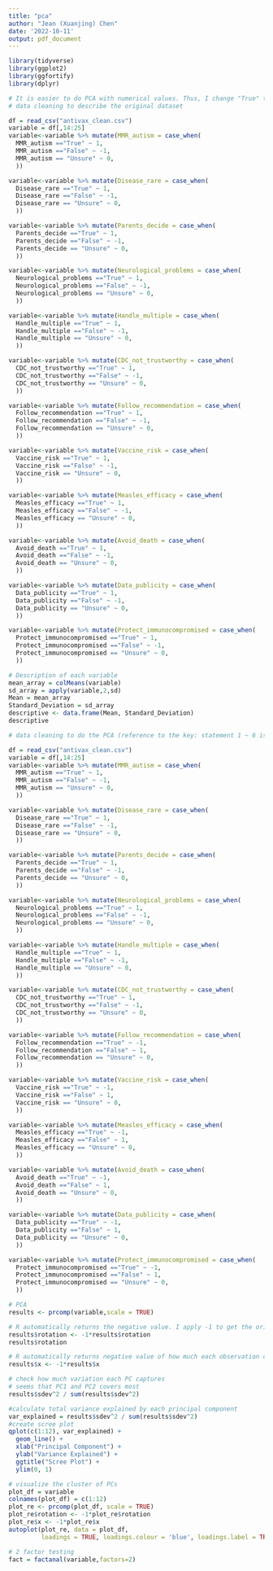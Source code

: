 ```yaml
---
title: "pca"
author: "Jean (Xuanjing) Chen"
date: '2022-10-11'
output: pdf_document
---
```


```r
library(tidyverse)
library(ggplot2)
library(ggfortify)
library(dplyr)
```
```r
# It is easier to do PCA with numerical values. Thus, I change "True" to 1, "False" to -1, and "Unsure" to 0
# data cleaning to describe the original dataset

df = read_csv("antivax_clean.csv")
variable = df[,14:25]
variable<-variable %>% mutate(MMR_autism = case_when(
  MMR_autism =="True" ~ 1,
  MMR_autism =="False" ~ -1,
  MMR_autism == "Unsure" ~ 0,
  ))

variable<-variable %>% mutate(Disease_rare = case_when(
  Disease_rare =="True" ~ 1,
  Disease_rare =="False" ~ -1,
  Disease_rare == "Unsure" ~ 0,
  ))

variable<-variable %>% mutate(Parents_decide = case_when(
  Parents_decide =="True" ~ 1,
  Parents_decide =="False" ~ -1,
  Parents_decide == "Unsure" ~ 0,
  ))

variable<-variable %>% mutate(Neurological_problems = case_when(
  Neurological_problems =="True" ~ 1,
  Neurological_problems =="False" ~ -1,
  Neurological_problems == "Unsure" ~ 0,
  ))

variable<-variable %>% mutate(Handle_multiple = case_when(
  Handle_multiple =="True" ~ 1,
  Handle_multiple =="False" ~ -1,
  Handle_multiple == "Unsure" ~ 0,
  ))

variable<-variable %>% mutate(CDC_not_trustworthy = case_when(
  CDC_not_trustworthy =="True" ~ 1,
  CDC_not_trustworthy =="False" ~ -1,
  CDC_not_trustworthy == "Unsure" ~ 0,
  ))

variable<-variable %>% mutate(Follow_recommendation = case_when(
  Follow_recommendation =="True" ~ 1,
  Follow_recommendation =="False" ~ -1,
  Follow_recommendation == "Unsure" ~ 0,
  ))

variable<-variable %>% mutate(Vaccine_risk = case_when(
  Vaccine_risk =="True" ~ 1,
  Vaccine_risk =="False" ~ -1,
  Vaccine_risk == "Unsure" ~ 0,
  ))

variable<-variable %>% mutate(Measles_efficacy = case_when(
  Measles_efficacy =="True" ~ 1,
  Measles_efficacy =="False" ~ -1,
  Measles_efficacy == "Unsure" ~ 0,
  ))

variable<-variable %>% mutate(Avoid_death = case_when(
  Avoid_death =="True" ~ 1,
  Avoid_death =="False" ~ -1,
  Avoid_death == "Unsure" ~ 0,
  ))

variable<-variable %>% mutate(Data_publicity = case_when(
  Data_publicity =="True" ~ 1,
  Data_publicity =="False" ~ -1,
  Data_publicity == "Unsure" ~ 0,
  ))

variable<-variable %>% mutate(Protect_immunocompromised = case_when(
  Protect_immunocompromised =="True" ~ 1,
  Protect_immunocompromised =="False" ~ -1,
  Protect_immunocompromised == "Unsure" ~ 0,
  ))
```



```r
# Description of each variable
mean_array = colMeans(variable)
sd_array = apply(variable,2,sd)
Mean = mean_array
Standard_Deviation = sd_array
descriptive <- data.frame(Mean, Standard_Deviation)
descriptive
```

```r
# data cleaning to do the PCA (reference to the key: statement 1 ~ 6 is true, statement 7 ~ 12 is false)

df = read_csv("antivax_clean.csv")
variable = df[,14:25]
variable<-variable %>% mutate(MMR_autism = case_when(
  MMR_autism =="True" ~ 1,
  MMR_autism =="False" ~ -1,
  MMR_autism == "Unsure" ~ 0,
  ))

variable<-variable %>% mutate(Disease_rare = case_when(
  Disease_rare =="True" ~ 1,
  Disease_rare =="False" ~ -1,
  Disease_rare == "Unsure" ~ 0,
  ))

variable<-variable %>% mutate(Parents_decide = case_when(
  Parents_decide =="True" ~ 1,
  Parents_decide =="False" ~ -1,
  Parents_decide == "Unsure" ~ 0,
  ))

variable<-variable %>% mutate(Neurological_problems = case_when(
  Neurological_problems =="True" ~ 1,
  Neurological_problems =="False" ~ -1,
  Neurological_problems == "Unsure" ~ 0,
  ))

variable<-variable %>% mutate(Handle_multiple = case_when(
  Handle_multiple =="True" ~ 1,
  Handle_multiple =="False" ~ -1,
  Handle_multiple == "Unsure" ~ 0,
  ))

variable<-variable %>% mutate(CDC_not_trustworthy = case_when(
  CDC_not_trustworthy =="True" ~ 1,
  CDC_not_trustworthy =="False" ~ -1,
  CDC_not_trustworthy == "Unsure" ~ 0,
  ))

variable<-variable %>% mutate(Follow_recommendation = case_when(
  Follow_recommendation =="True" ~ -1,
  Follow_recommendation =="False" ~ 1,
  Follow_recommendation == "Unsure" ~ 0,
  ))

variable<-variable %>% mutate(Vaccine_risk = case_when(
  Vaccine_risk =="True" ~ -1,
  Vaccine_risk =="False" ~ 1,
  Vaccine_risk == "Unsure" ~ 0,
  ))

variable<-variable %>% mutate(Measles_efficacy = case_when(
  Measles_efficacy =="True" ~ -1,
  Measles_efficacy =="False" ~ 1,
  Measles_efficacy == "Unsure" ~ 0,
  ))

variable<-variable %>% mutate(Avoid_death = case_when(
  Avoid_death =="True" ~ -1,
  Avoid_death =="False" ~ 1,
  Avoid_death == "Unsure" ~ 0,
  ))

variable<-variable %>% mutate(Data_publicity = case_when(
  Data_publicity =="True" ~ -1,
  Data_publicity =="False" ~ 1,
  Data_publicity == "Unsure" ~ 0,
  ))

variable<-variable %>% mutate(Protect_immunocompromised = case_when(
  Protect_immunocompromised =="True" ~ -1,
  Protect_immunocompromised =="False" ~ 1,
  Protect_immunocompromised == "Unsure" ~ 0,
  ))
```

```r
# PCA 
results <- prcomp(variable,scale = TRUE)

# R automatically returns the negative value. I apply -1 to get the original rotation value
results$rotation <- -1*results$rotation
results$rotation
```

```r
# R automatically returns negative value of how much each observation can be described by each PCA. Thus, I multiple th result by -1 to get the original value.
results$x <- -1*results$x
```

```r
# check how much variation each PC captures
# seems that PC1 and PC2 covers most 
results$sdev^2 / sum(results$sdev^2)
```

```r

#calculate total variance explained by each principal component
var_explained = results$sdev^2 / sum(results$sdev^2)
#create scree plot
qplot(c(1:12), var_explained) + 
  geom_line() + 
  xlab("Principal Component") + 
  ylab("Variance Explained") +
  ggtitle("Scree Plot") +
  ylim(0, 1)
```

```r
# visualize the cluster of PCs
plot_df = variable
colnames(plot_df) = c(1:12)
plot_re <- prcomp(plot_df, scale = TRUE)
plot_re$rotation <- -1*plot_re$rotation
plot_re$x <- -1*plot_re$x
autoplot(plot_re, data = plot_df,
         loadings = TRUE, loadings.colour = 'blue', loadings.label = TRUE, loadings.label.size = 4)
```

```r
# 2 factor testing
fact = factanal(variable,factors=2)
```




